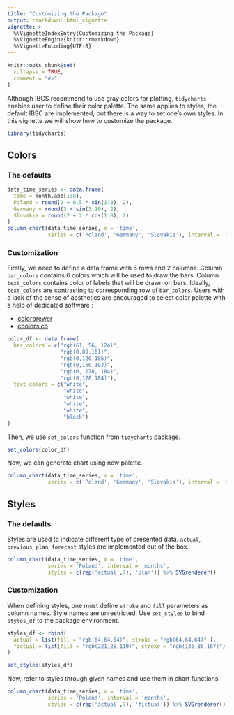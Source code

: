 ```yaml
---
title: "Customizing the Package"
output: rmarkdown::html_vignette
vignette: >
  %\VignetteIndexEntry{Customizing the Package}
  %\VignetteEngine{knitr::rmarkdown}
  %\VignetteEncoding{UTF-8}
---
```


```r
knitr::opts_chunk$set(
  collapse = TRUE,
  comment = "#>"
)
```

Although IBCS recommend to use gray colors for plotting, `tidycharts` enables user to define their color palette. The same applies to styles, the default IBSC are implemented, but there is a way to set one's own styles. In this vignette we will show how to customize the package. 

```r
library(tidycharts)
```

## Colors

### The defaults

```r
data_time_series <- data.frame(
  time = month.abb[1:8],
  Poland = round(2 + 0.5 * sin(1:8), 2),
  Germany = round(3 + sin(3:10), 2),
  Slovakia = round(2 + 2 * cos(1:8), 2)
)
column_chart(data_time_series, x = 'time', 
             series = c('Poland', 'Germany', 'Slovakia'), interval = 'months') %>% SVGrenderer()
```

### Customization

Firstly, we need to define a data frame with 6 rows and 2 columns. Column `bar_colors` contains 6 colors which will be used to draw the bars. Column `text_colors` contains color of labels that will be drawn on bars. Ideally, `text_colors` are contrasting to corresponding row of `bar_colors`. Users with a lack of the sense of aesthetics are encouraged to select color palette with a help of dedicated software :

- [colorbrewer](https://colorbrewer2.org/#type=sequential&scheme=BuGn&n=3)
- [coolors.co](https://coolors.co/)

```r
color_df <- data.frame(
  bar_colors = c("rgb(61, 56, 124)", 
                 "rgb(0,89,161)", 
                 "rgb(0,120,186)", 
                 "rgb(0,150,193)",
                 "rgb(0, 178, 184)", 
                 "rgb(0,178,184)"),
  text_colors = c("white", 
                  "white", 
                  "white", 
                  "white",
                  "white", 
                  "black")
)
```

Then, we use `set_colors` function from `tidycharts` package.

```r
set_colors(color_df)
```

Now, we can generate chart using new palette. 

```r
column_chart(data_time_series, x = 'time', 
             series = c('Poland', 'Germany', 'Slovakia'), interval = 'months') %>% SVGrenderer()
```

## Styles

### The defaults
Styles are used to indicate different type of presented data. `actual`, `previous`, `plan`, `forecast` styles are implemented out of the box. 

```r
column_chart(data_time_series, x = 'time', 
             series = 'Poland', interval = 'months',
             styles = c(rep('actual',7), 'plan')) %>% SVGrenderer()
```

### Customization

When defining styles, one must define `stroke` and `fill` parameters as column names. Style names are unrestricted. Use `set_styles` to bind `styles_df` to the package environment.  

```r
styles_df <- rbind(
  actual = list(fill = "rgb(64,64,64)", stroke = "rgb(64,64,64)" ),
  fictual = list(fill = "rgb(221,28,119)", stroke = "rgb(136,86,167)")
)

set_styles(styles_df)
```

Now, refer to styles through given names and use them in chart functions.

```r
column_chart(data_time_series, x = 'time', 
             series = 'Poland', interval = 'months',
             styles = c(rep('actual',7), 'fictual')) %>% SVGrenderer()
```

